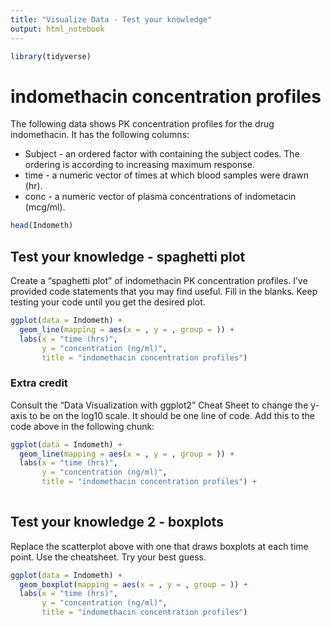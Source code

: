 ```yaml
---
title: "Visualize Data - Test your knowledge"
output: html_notebook
---
```


```r
library(tidyverse)
```

# indomethacin concentration profiles
The following data shows PK concentration profiles for the drug indomethacin.
It has the following columns:  
  
  * Subject - an ordered factor with containing the subject codes. The ordering 
  is according to increasing maximum response.  
  * time - a numeric vector of times at which blood samples were drawn (hr).
  * conc - a numeric vector of plasma concentrations of indometacin (mcg/ml).
  
```r
head(Indometh)
```

## Test your knowledge - spaghetti plot
Create a "spaghetti plot" of indomethacin PK concentration profiles. I've provided
code statements that you may find useful. Fill in the blanks. Keep testing your
code until you get the desired plot.

```r
ggplot(data = Indometh) +
  geom_line(mapping = aes(x = , y = , group = )) + 
  labs(x = "time (hrs)",
       y = "concentration (ng/ml)",
       title = "indomethacin concentration profiles")
```

### Extra credit
Consult the "Data Visualization with ggplot2" Cheat Sheet to change the y-axis
to be on the log10 scale. It should be one line of code. Add this to the code 
above in the following chunk:

```r
ggplot(data = Indometh) +
  geom_line(mapping = aes(x = , y = , group = )) + 
  labs(x = "time (hrs)",
       y = "concentration (ng/ml)",
       title = "indomethacin concentration profiles") +
  
```


## Test your knowledge 2 - boxplots

Replace the scatterplot above with one that draws boxplots at each time point. 
Use the cheatsheet. Try your best guess.

```r
ggplot(data = Indometh) +
  geom_boxplot(mapping = aes(x = , y = , group = )) + 
  labs(x = "time (hrs)",
       y = "concentration (ng/ml)",
       title = "indomethacin concentration profiles")
```
